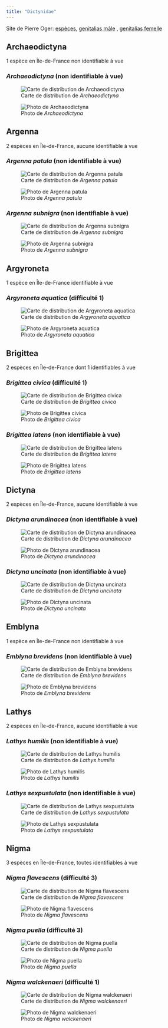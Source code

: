 ```yaml
---
title: "Dictynidae"
---
```


Site de Pierre Oger: [espèces](https://arachno.piwigo.com/index?/category/44-dictynidae), [genitalias mâle](https://arachno.piwigo.com/index?/tags/1457-_dictynidae_m) , [genitalias femelle](https://arachno.piwigo.com/index?/tags/1458-_dictynidae_f)



## Archaeodictyna

1 espèce en Île-de-France non identifiable à vue



### *Archaeodictyna* (non identifiable à vue)

![Carte de distribution de *Archaeodictyna*](https://asfra.fr/Site/User_pages/Atlas/LR_ASFRA_Dictynidae_Archaeodictyna_2022-03-10.jpeg)

![Photo de *Archaeodictyna*](chemin/vers/photo.jpg)



## Argenna

2 espèces en Île-de-France, aucune identifiable à vue



### *Argenna patula* (non identifiable à vue)

![Carte de distribution de *Argenna patula*](https://asfra.fr/Site/User_pages/Atlas/LR_ASFRA_Dictynidae_Argenna%20patula_2022-03-10.jpeg)

![Photo de *Argenna patula*](chemin/vers/photo.jpg)



### *Argenna subnigra* (non identifiable à vue)

![Carte de distribution de *Argenna subnigra*](https://asfra.fr/Site/User_pages/Atlas/LR_ASFRA_Dictynidae_Argenna%20subnigra_2022-03-10.jpeg)

![Photo de *Argenna subnigra*](chemin/vers/photo.jpg)



## Argyroneta

1 espèce en Île-de-France identifiable à vue



### *Argyroneta aquatica* (difficulté 1)

![Carte de distribution de *Argyroneta aquatica*](https://asfra.fr/Site/User_pages/Atlas/LR_ASFRA_Dictynidae_Argyroneta%20aquatica_2022-03-10.jpeg)

![Photo de *Argyroneta aquatica*](chemin/vers/photo.jpg)



## Brigittea

2 espèces en Île-de-France dont 1 identifiables à vue



### *Brigittea civica* (difficulté 1)

![Carte de distribution de *Brigittea civica*](https://asfra.fr/Site/User_pages/Atlas/LR_ASFRA_Dictynidae_Brigittea%20civica_2022-03-10.jpeg)

![Photo de *Brigittea civica*](chemin/vers/photo.jpg)



### *Brigittea latens* (non identifiable à vue)

![Carte de distribution de *Brigittea latens*](https://asfra.fr/Site/User_pages/Atlas/LR_ASFRA_Dictynidae_Brigittea%20latens_2022-03-10.jpeg)

![Photo de *Brigittea latens*](chemin/vers/photo.jpg)



## Dictyna

2 espèces en Île-de-France, aucune identifiable à vue



### *Dictyna arundinacea* (non identifiable à vue)

![Carte de distribution de *Dictyna arundinacea*](https://asfra.fr/Site/User_pages/Atlas/LR_ASFRA_Dictynidae_Dictyna%20arundinacea_2022-03-10.jpeg)

![Photo de *Dictyna arundinacea*](chemin/vers/photo.jpg)



### *Dictyna uncinata* (non identifiable à vue)

![Carte de distribution de *Dictyna uncinata*](https://asfra.fr/Site/User_pages/Atlas/LR_ASFRA_Dictynidae_Dictyna%20uncinata_2022-03-10.jpeg)

![Photo de *Dictyna uncinata*](chemin/vers/photo.jpg)



## Emblyna

1 espèce en Île-de-France non identifiable à vue



### *Emblyna brevidens* (non identifiable à vue)

![Carte de distribution de *Emblyna brevidens*](https://asfra.fr/Site/User_pages/Atlas/LR_ASFRA_Dictynidae_Emblyna%20brevidens_2022-03-10.jpeg)

![Photo de *Emblyna brevidens*](chemin/vers/photo.jpg)



## Lathys

2 espèces en Île-de-France, aucune identifiable à vue



### *Lathys humilis* (non identifiable à vue)

![Carte de distribution de *Lathys humilis*](https://asfra.fr/Site/User_pages/Atlas/LR_ASFRA_Dictynidae_Lathys%20humilis_2022-03-10.jpeg)

![Photo de *Lathys humilis*](chemin/vers/photo.jpg)



### *Lathys sexpustulata* (non identifiable à vue)

![Carte de distribution de *Lathys sexpustulata*](https://asfra.fr/Site/User_pages/Atlas/LR_ASFRA_Dictynidae_Lathys%20sexpustulata_2022-03-10.jpeg)

![Photo de *Lathys sexpustulata*](chemin/vers/photo.jpg)



## Nigma

3 espèces en Île-de-France, toutes identifiables à vue



### *Nigma flavescens* (difficulté 3)

![Carte de distribution de *Nigma flavescens*](https://asfra.fr/Site/User_pages/Atlas/LR_ASFRA_Dictynidae_Nigma%20flavescens_2022-03-10.jpeg)

![Photo de *Nigma flavescens*](chemin/vers/photo.jpg)



### *Nigma puella* (difficulté 3)

![Carte de distribution de *Nigma puella*](https://asfra.fr/Site/User_pages/Atlas/LR_ASFRA_Dictynidae_Nigma%20puella_2022-03-10.jpeg)

![Photo de *Nigma puella*](chemin/vers/photo.jpg)



### *Nigma walckenaeri* (difficulté 1)

![Carte de distribution de *Nigma walckenaeri*](https://asfra.fr/Site/User_pages/Atlas/LR_ASFRA_Dictynidae_Nigma%20walckenaeri_2022-03-10.jpeg)

![Photo de *Nigma walckenaeri*](chemin/vers/photo.jpg)



